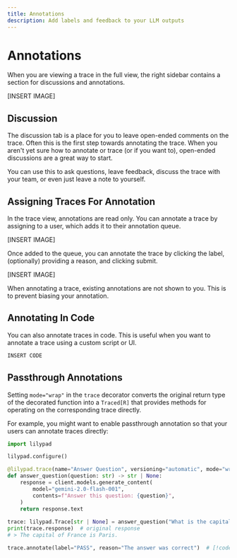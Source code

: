 ```yaml
---
title: Annotations
description: Add labels and feedback to your LLM outputs
---
```


# Annotations

When you are viewing a trace in the full view, the right sidebar contains a section for discussions and annotations.

[INSERT IMAGE]

## Discussion

The discussion tab is a place for you to leave open-ended comments on the trace.
Often this is the first step towards annotating the trace. When you aren't yet sure how to annotate or trace (or if you want to), open-ended discussions are a great way to start.

You can use this to ask questions, leave feedback, discuss the trace with your team, or even just leave a note to yourself.

## Assigning Traces For Annotation

In the trace view, annotations are read only. You can annotate a trace by assigning to a user, which adds it to their annotation queue.

[INSERT IMAGE]

Once added to the queue, you can annotate the trace by clicking the label, (optionally) providing a reason, and clicking submit.

[INSERT IMAGE]

When annotating a trace, existing annotations are not shown to you. This is to prevent biasing your annotation.

## Annotating In Code

You can also annotate traces in code. This is useful when you want to annotate a trace using a custom script or UI.

```python
INSERT CODE
```

## Passthrough Annotations

Setting `mode="wrap"` in the `trace` decorator converts the original return type of the decorated function into a `Traced[R]` that provides methods for operating on the corresponding trace directly.

For example, you might want to enable passthrough annotation so that your users can annotate traces directly:

```python
import lilypad

lilypad.configure()

@lilypad.trace(name="Answer Question", versioning="automatic", mode="wrap")  # [!code highlight]
def answer_question(question: str) -> str | None:
    response = client.models.generate_content(
        model="gemini-2.0-flash-001",
        contents=f"Answer this question: {question}",
    )
    return response.text
    
trace: lilypad.Trace[str | None] = answer_question("What is the capital of France?")
print(trace.response)  # original response
# > The capital of France is Paris.

trace.annotate(label="PASS", reason="The answer was correct")  # [!code highlight]
```